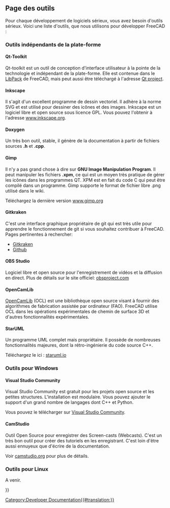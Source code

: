 <languages/>

{{Docnav/fr
|[[Third_Party_Libraries/fr|Bibliothèques tierces]]
|[[Tracker/fr|Traqueur de bogues]]
}}

{{TOCright}}

== Page des outils ==

Pour chaque développement de logiciels sérieux, vous avez besoin d'outils sérieux. Voici une liste d'outils, que nous utilisons pour développer FreeCAD :

=== Outils indépendants de la plate-forme ===

==== Qt-Toolkit ====

Qt-toolkit est un outil de conception d'interface utilisateur à la pointe de la technologie et indépendant de la plate-forme. Elle est contenue dans le [[Third_Party_Libraries/fr|LibPack]] de FreeCAD, mais peut aussi être téléchargé à l'adresse [http://qt-project.org/downloads Qt project].

==== Inkscape ====

Il s'agit d'un excellent programme de dessin vectoriel. Il adhère à la norme SVG et est utilisé pour dessiner des icônes et des images. Inkscape est un logiciel libre et open source sous licence GPL. Vous pouvez l'obtenir à l'adresse [http://www.inkscape.org www.inkscape.org].

==== Doxygen ====

Un très bon outil, stable, il génère de la documentation à partir de fichiers sources '''.h''' et '''.cpp'''.

==== Gimp ====

Il n'y a pas grand chose à dire sur '''GNU Image Manipulation Program'''. Il peut manipuler les fichiers '''.xpm''', ce qui est un moyen très pratique de gérer les icônes dans les programmes QT. XPM est en fait du code C qui peut être compilé dans un programme. Gimp supporte le format de fichier libre .png utilisé dans le wiki.

Téléchargez la dernière version [http://www.gimp.org/ www.gimp.org]

==== Gitkraken ====

C'est une interface graphique propriétaire de git qui est très utile pour apprendre le fonctionnement de git si vous souhaitez contribuer à FreeCAD. Pages pertinentes à rechercher:
* [[Developing_FreeCAD_with_GitKraken/fr|Gitkraken]]
* [[Source_code_management/fr|Github]]

==== OBS Studio ====

Logiciel libre et open source pour l'enregistrement de vidéos et la diffusion en direct. Plus de détails sur le site officiel: [https://obsproject.com/ obsproject.com]

==== OpenCamLib ====

[[OpenCamLib/fr|OpenCamLib]] (OCL) est une bibliothèque open source visant à fournir des algorithmes de fabrication assistée par ordinateur (FAO). FreeCAD utilise OCL dans les opérations expérimentales de chemin de surface 3D et d'autres fonctionnalités expérimentales. 

==== StarUML ====

Un programme UML complet mais propriétaire. Il possède de nombreuses fonctionnalités majeures, dont la rétro-ingénierie du code source C++.

Téléchargez le ici : [http://staruml.io staruml.io]

=== Outils pour Windows ===

==== Visual Studio Community ====

Visual Studio Community est gratuit pour les projets open source et les petites structures. L'installation est modulaire. Vous pouvez ajouter le support d'un grand nombre de langages dont C++ et Python.

Vous pouvez le télécharger sur [https://visualstudio.microsoft.com/fr/vs/community Visual Studio Community].

==== CamStudio ====

Outil Open Source pour enregistrer des Screen-casts (Webcasts). C'est un très bon outil pour créer des tutoriels en les enregistrant. C'est loin d'être aussi ennuyeux que d'écrire de la documentation.

Voir [http://camstudio.org/ camstudio.org] pour plus de détails.

=== Outils pour Linux ===

A venir.


{{Docnav/fr
|[[Third_Party_Libraries/fr|Bibliothèques tierces]]
|[[Tracker/fr|Traqueur de bogues]]
}}

{{Userdocnavi{{#translation:}}}}
[[Category:Developer Documentation{{#translation:}}]]
{{clear}}